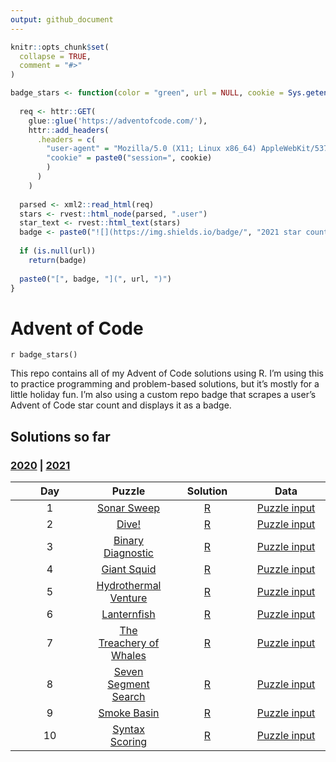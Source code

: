 ```yaml
---
output: github_document
---
```


<!-- README.md is generated from README.Rmd. Please edit that file -->

```r
knitr::opts_chunk$set(
  collapse = TRUE,
  comment = "#>"
)
```

```r
badge_stars <- function(color = "green", url = NULL, cookie = Sys.getenv("ADVENT_COOKIE_2021")) {
  
  req <- httr::GET(
    glue::glue('https://adventofcode.com/'),
    httr::add_headers(
      .headers = c(
        "user-agent" = "Mozilla/5.0 (X11; Linux x86_64) AppleWebKit/537.36 (KHTML, like Gecko) Chrome/87.0.4280.88 Safari/537.36",
        "cookie" = paste0("session=", cookie)
        )
      )
    )
  
  parsed <- xml2::read_html(req)
  stars <- rvest::html_node(parsed, ".user")
  star_text <- rvest::html_text(stars)
  badge <- paste0("![](https://img.shields.io/badge/", "2021 star count", "-", star_text, "-", color, ".svg)")
  
  if (is.null(url))
    return(badge)
  
  paste0("[", badge, "](", url, ")")
}
```

# Advent of Code

<!-- badges: start -->
`r badge_stars()`
<!-- badges: end -->

This repo contains all of my Advent of Code solutions using R. I'm using this to practice programming and problem-based solutions, but it's mostly for a little holiday fun. I'm also using a custom repo badge that scrapes a user's Advent of Code star count and displays it as a badge.

## Solutions so far
### [2020](R/2020) | [2021](R/2021) 

| Day | Puzzle | Solution | Data |
| :---: | :---: | :---: | :---: | 
| 1  | [Sonar Sweep](https://adventofcode.com/2021/day/1) | [R](R/2021/day01.R) | [Puzzle input](data/2021/day01.txt)
| 2  | [Dive!](https://adventofcode.com/2021/day/2) | [R](R/2021/day02.R) | [Puzzle input](data/2021/day02.txt)
| 3  | [Binary Diagnostic](https://adventofcode.com/2021/day/3) | [R](R/2021/day03.R) | [Puzzle input](data/2021/day03.txt)
| 4  | [Giant Squid](https://adventofcode.com/2021/day/4) | [R](R/2021/day04.R) | [Puzzle input](data/2021/day04.txt)
| 5  | [Hydrothermal Venture](https://adventofcode.com/2021/day/5) | [R](R/2021/day05.R) | [Puzzle input](data/2021/day05.txt)
| 6  | [Lanternfish](https://adventofcode.com/2021/day/6) | [R](R/2021/day06.R) | [Puzzle input](data/2021/day06.txt)
| 7  | [The Treachery of Whales](https://adventofcode.com/2021/day/7) | [R](R/2021/day07.R) | [Puzzle input](data/2021/day07.txt)
| 8  | [Seven Segment Search](https://adventofcode.com/2021/day/8) | [R](R/2021/day08.R) | [Puzzle input](data/2021/day08.txt)
| 9  | [Smoke Basin](https://adventofcode.com/2021/day/9) | [R](R/2021/day09.R) | [Puzzle input](data/2021/day09.txt)
| 10 | [Syntax Scoring](https://adventofcode.com/2021/day/10) | [R](R/2021/day10.R) | [Puzzle input](data/2021/day10.txt)
